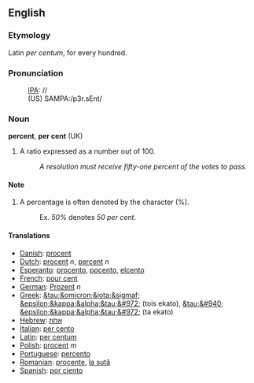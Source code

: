 ==English==
===Etymology===

Latin ''per centum'', for every hundred.

===Pronunciation===
:[[IPA]]: //
:(US) SAMPA:/p3r.sEnt/

===Noun===
'''percent''', '''per cent''' (UK)

# A ratio expressed as a number out of 100.
#: ''A resolution must receive fifty-one percent of the votes to pass.''

====Note====
# A percentage is often denoted by the character (%).
#:Ex. ''50%'' denotes ''50 per cent''.

====Translations====
*[[Danish]]: [[procent]]
*[[Dutch]]: [[procent]] ''n'', [[percent]] ''n''
*[[Esperanto]]: [[procento]], [[pocento]], [[elcento]]
*[[French]]: [[pour cent]]
*[[German]]: [[Prozent]] ''n''
*[[Greek]]: [[&tau;&omicron;&iota;&sigmaf; &epsilon;&kappa;&alpha;&tau;&#972;]] (tois ekato), [[&tau;&#940; &epsilon;&kappa;&alpha;&tau;&#972;]] (ta ekato)
*[[Hebrew]]: [[אחוז]]
*[[Italian]]: [[per cento]]
*[[Latin]]: [[per centum]]
*[[Polish]]: [[procent]] ''m''
*[[Portuguese]]: [[percento]]
*[[Romanian]]: [[procente]], [[la sută]]
*[[Spanish]]: [[por ciento]]
